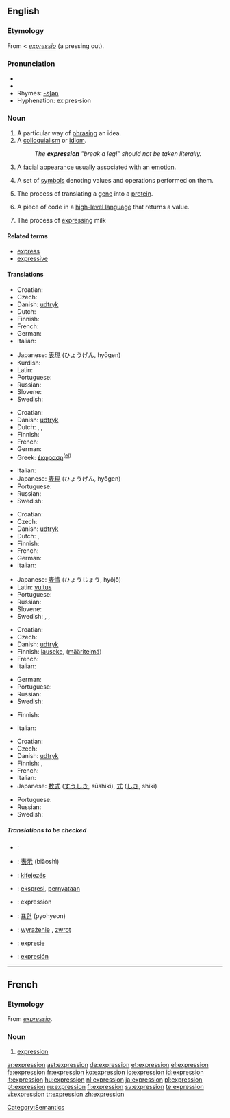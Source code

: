 {{wikipedia}}
==English==

{{rank|bright|scarcely|Paris|733|expression|Duke|battle|bound}}

===Etymology===
From {{ME.}} < {{L.}} ''[[expressio]]'' (a pressing out).

===Pronunciation===
*{{IPA|/ɪkˈspɹɛʃən/}}
*{{audio|en-us-expression.ogg|Audio (US)}}
*Rhymes: [[Rhymes:English:-ɛʃən|-ɛʃən]]
*Hyphenation: ex·pres·sion

===Noun===
{{en-noun}}

# A particular way of [[phrase|phrasing]] an idea.
# A [[colloquialism]] or [[idiom]].
#: ''The '''expression''' "break a leg!" should not be taken literally.''
# A [[facial]] [[appearance]] usually associated with an [[emotion]].
# {{math}} A set of [[symbols]] denoting values and operations performed on them.
# {{biology}} The process of translating a [[gene]] into a [[protein]].
# {{context|programming}} A piece of code in a [[high-level language]] that returns a value.
# The process of [[express]]ing milk

====Related terms====
*[[express]]
*[[expressive]]

====Translations====
{{trans-top|particular way of phrasing an idea}}
*Croatian: {{t-|hr|izraz|m}}
* Czech: {{t-|cs|výraz|m}}
*Danish: [[udtryk]] {{n}}
* Dutch: {{t+|nl|uitdrukking|f}}
* Finnish: {{t-|fi|ilmaisu}}
* French: {{t+|fr|expression|f}}
* German: {{t+|de|Ausdruck|m}}
* Italian: {{t+|it|espressione|f}}
{{trans-mid}}
*Japanese: [[表現]] (ひょうげん, hyōgen)
*Kurdish: {{KUchar|[[ده‌رخستن]]}}
* Latin: {{t+|la|verbum}}
* Portuguese: {{t-|pt|expressão|f}}
* Russian: {{t+|ru|выражение|n|tr=vyražénije|sc=Cyrl}}
* Slovene: {{t+|sl|izraz|m}}
* Swedish: {{t+|sv|uttryck|n}}
{{trans-bottom}}

{{trans-top|colloquialism or idiom}}
*Croatian: {{t-|hr|izraz|m}}
*Danish: [[udtryk]] {{n}}
* Dutch: {{t+|nl|uitdrukking|f}}, {{t-|nl|spreekwijze|f}}, {{t-|nl|wijze van spreken|f}}
* Finnish: {{t-|fi|ilmaisu}}
* French: {{t+|fr|expression|f}}
* German: {{t-|de|Redensart|f}}
*Greek: [[έκφραση]]<sup>([[:el:έκφραση|el]])</sup> {{f}}
{{trans-mid}}
* Italian: {{t+|it|espressione|f}}
*Japanese: [[表現]] (ひょうげん, hyōgen)
* Portuguese: {{t-|pt|expressão|f}}
* Russian: {{t+|ru|выражение|n|tr=vyražénije|sc=Cyrl}}
* Swedish: {{t+|sv|uttryck|n}}
{{trans-bottom}}

{{trans-top|facial appearance}}
*Croatian: {{t-|hr|izraz|m}}
* Czech: {{t-|cs|výraz|m}}
*Danish: [[udtryk]] {{n}}
* Dutch: {{t+|nl|uitdrukking|f}}, {{t-|nl|gelaatsuitdrukking|f}}
* Finnish: {{t-|fi|ilme}}
* French: {{t+|fr|expression|f}}
* German: {{t+|de|Ausdruck|m}}
* Italian: {{t+|it|espressione|f}}
{{trans-mid}}
*Japanese: [[表情]] (ひょうじょう, hyōjō)
*Latin: [[vultus]]
* Portuguese: {{t-|pt|expressão|f}}
* Russian: {{t+|ru|выражение|n|tr=vyražénije|sc=Cyrl}}
* Slovene: {{t+|sl|izraz|m}}
* Swedish: {{t+|sv|uttryck|n}}, {{t-|sv|ansiktsuttryck|n}}, {{t+|sv|min|c}}
{{trans-bottom}}

{{trans-top|set of symbols denoting values and operations performed on them}}
*Croatian: {{t-|hr|izraz|m}}
* Czech: {{t-|cs|výraz|m}}
*Danish: [[udtryk]] {{n}}
*Finnish: [[lauseke]], ([[määritelmä]])
* French: {{t+|fr|expression|f}}
* Italian: {{t+|it|espressione|f}}
{{trans-mid}}
* German: {{t+|de|Ausdruck|m}}
* Portuguese: {{t-|pt|expressão|f}}
* Russian: {{t+|ru|выражение|n|tr=vyražénije|sc=Cyrl}}
* Swedish: {{t+|sv|uttryck|n}}
{{trans-bottom}}

{{trans-top|process of translating a gene into a protein}}
* Finnish: {{t-|fi|ilmentymä}}
{{trans-mid}}
* Italian: {{t+|it|espressione|f}}
{{trans-bottom}}

{{trans-top|''(computing)'' a piece of code in a high-level language that returns a value}}
*Croatian: {{t-|hr|izraz|m}}
* Czech: {{t-|cs|výraz|m}}
*Danish: [[udtryk]] {{n}}
* Finnish: {{t-|fi|lauseke}}, {{t-|fi|määritelmä}}
* French: {{t+|fr|expression|f}}
* Italian: {{t+|it|espressione|f}}
*Japanese: [[数式]] ([[すうしき]], sūshiki), [[式]] ([[しき]], shiki)
{{trans-mid}}
* Portuguese: {{t-|pt|expressão|f}}
* Russian: {{t+|ru|выражение|n|tr=vyražénije|sc=Cyrl}}
* Swedish: {{t+|sv|uttryck|n}}
{{trans-bottom}}

=====Translations to be checked=====
{{checktrans}}
{{top}}
*{{ttbc|Arabic}}: {{ARchar|[[تعبير]]}} {{unicode|(taʕbí:r)}}
*{{ttbc|Chinese}}: [[表示]] (biǎoshì)
*{{ttbc|Hungarian}}: [[kifejezés]]
*{{ttbc|Indonesian}}: [[ekspresi]], [[nyata|pernyataan]]
*{{ttbc|Interlingua}}: expression
{{mid}}
*{{ttbc|Korean}}: [[표현]] (pyohyeon)
*{{ttbc|Polish}}: [[wyrażenie]] {{n}}, [[zwrot]] {{m}}
*{{ttbc|Romanian}}: [[expresie]] {{f}}
*{{ttbc|Spanish}}: [[expresión]] {{f}}
{{bottom}}

----

==French==

===Etymology===
From {{L.}} ''[[expressio]]''.

===Noun===
{{fr-noun|f}}

# [[#English|expression]]

[[Category:Semantics]]

[[ar:expression]]
[[ast:expression]]
[[de:expression]]
[[et:expression]]
[[el:expression]]
[[fa:expression]]
[[fr:expression]]
[[ko:expression]]
[[io:expression]]
[[id:expression]]
[[it:expression]]
[[hu:expression]]
[[nl:expression]]
[[ja:expression]]
[[pl:expression]]
[[pt:expression]]
[[ru:expression]]
[[fi:expression]]
[[sv:expression]]
[[te:expression]]
[[vi:expression]]
[[tr:expression]]
[[zh:expression]]